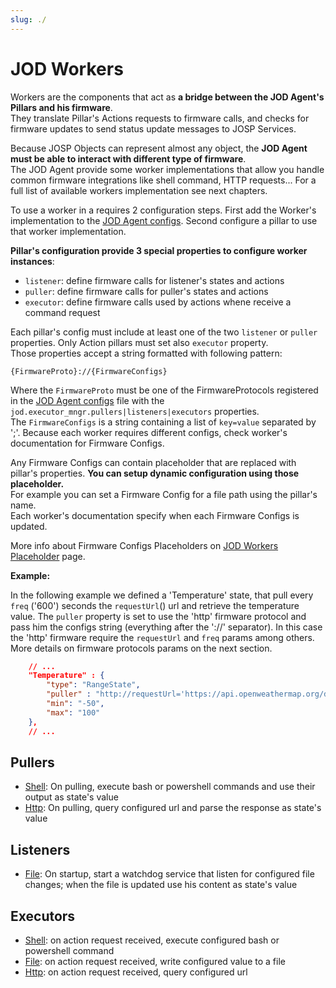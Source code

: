 ```yaml
---
slug: ./
---
```

# JOD Workers

Workers are the components that act as **a bridge between the JOD Agent's Pillars and his firmware**.<br/>
They translate Pillar's Actions requests to firmware calls, and checks for firmware updates to send status update messages to JOSP Services.

Because JOSP Objects can represent almost any object, the **JOD Agent must be able to interact with different type of firmware**.<br/>
The JOD Agent provide some worker implementations that allow you handle common firmware integrations like shell command, HTTP requests... For a full list of available workers implementation see next chapters.

To use a worker in a requires 2 configuration steps.
First add the Worker's implementation to the [JOD Agent configs](../configs).
Second configure a pillar to use that worker implementation.

**Pillar's configuration provide 3 special properties to configure worker instances**:

* ```listener```: define firmware calls for listener's states and actions
* ```puller```: define firmware calls for puller's states and actions
* ```executor```: define firmware calls used by actions whene receive a command request

Each pillar's config must include at least one of the two ```listener``` or ```puller``` properties.
Only Action pillars must set also ```executor``` property.<br/>
Those properties accept a string formatted with following pattern:

```
{FirmwareProto}://{FirmwareConfigs}
```

Where the ```FirmwareProto``` must be one of the FirmwareProtocols registered in the [JOD Agent configs](#jod-agent-configs) file with the ```jod.executor_mngr.pullers|listeners|executors``` properties.<br/>
The ```FirmwareConfigs``` is a string containing a list of ```key=value``` separated by ';'.
Because each worker requires different configs, check worker's documentation for Firmware Configs.

Any Firmware Configs can contain placeholder that are replaced with pillar's properties.
**You can setup dynamic configuration using those placeholder.**<br/>
For example you can set a Firmware Config for a file path using the pillar's name.<br/>
Each worker's documentation specify when each Firmware Configs is updated.

More info about Firmware Configs Placeholders on [JOD Workers Placeholder](workers_placeholders) page.

**Example:**

In the following example we defined a 'Temperature' state, that pull every ```freq``` ('600') seconds the ```requestUrl```() url and retrieve the temperature value. The ```puller``` property is set to use the 'http' firmware protocol and pass him the configs string (everything after the '://' separator). In this case the 'http' firmware require the ```requestUrl``` and ```freq``` params among others. More details on firmware protocols params on the next section.

```json title="struct.json: RangeState puller 'http' example"
    // ...
    "Temperature" : {
        "type": "RangeState",
        "puller" : "http://requestUrl='https://api.openweathermap.org/data/2.5/weather?q=rome&units=metric&appid=03317c1f2de6827424efd170890ffd3c';formatType=JSON;formatPath='$.main.temp';formatPathType=JSONPATH;freq=600",
        "min": "-50",
        "max": "100"
    },
    // ...
```


## Pullers
  * [Shell](/docs/references/josp/jod/specs/workers/puller_shell): On pulling, execute bash or powershell commands and use their output as state's value
  * [Http](/docs/references/josp/jod/specs/workers/puller_http): On pulling, query configured url and parse the response as state's value

## Listeners
  * [File](/docs/references/josp/jod/specs/workers/listener_file): On startup, start a watchdog service that listen for configured file changes; when the file is updated use his content as state's value

## Executors
  * [Shell](/docs/references/josp/jod/specs/workers/executor_shell): on action request received, execute configured bash or powershell command
  * [File](/docs/references/josp/jod/specs/workers/executor_file): on action request received, write configured value to a file
  * [Http](//docs/references/josp/jod/specs/workers/executor_http): on action request received, query configured url
